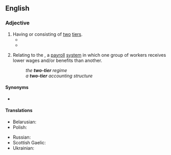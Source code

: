 ==English==

===Adjective===
{{en-adj|head=[[two]]-[[tier]]|-}}

# Having or consisting of [[two]] [[tier]]s.
#* {{quote-journal|en|date=2019 November 6|author=Robert Drysdale|title=Wires offer boost to Borders revival|journal=Rail|page=44|text=Long before the final design for the Borders Railway was adopted and then implemented, CBR had argued that the 35-mile route - comprising 30 miles of new line extending southwards from [[Newcraighall]] - should be designed with a '''two-tier''' service in mind. This would comprise stopping services running as far as [[Gorebridge]] (12 miles south of [[Edinburgh]]), and faster limited-stop services covering the whole line to [[Tweedbank]].}}
#* {{quote-book
|en
|date=October 13, 2022
|last=Trump
|first=Donald J.
|authorlink=Donald J. Trump
|title=“PEACEFULLY AND PATRIOTICALLY”
|archiveurl=https://web.archive.org/web/20221014130946/https://cdn.nucleusfiles.com/27/27b7896f-01c5-4609-93c7-742e5cb22e96/830-am-final-january-6th-committee-letter14446.pdf
|archivedate=14 October 2022
|page=2
|text=We have a '''two-tier''' system of Justice in the United States that cannot be allowed to continue.}}
# {{lb|en|labor}} Relating to the {{w|two-tier system}}, a [[payroll]] [[system]] in which one group of workers receives lower wages and/or benefits than another.
#: ''the '''two-tier''' regime''
#: ''a '''two-tier''' accounting structure''

====Synonyms====
* {{l|en|two-tiered}}

====Translations====
{{trans-top|having or consisting of two tiers}}
* Belarusian: {{t|be|двух'я́русны}}
* Polish: {{t|pl|dwupoziomowy}}
{{trans-mid}}
* Russian: {{t+|ru|двухъя́русный}}
* Scottish Gaelic: {{t|gd|dà-shreathach}}
* Ukrainian: {{t|uk|двоя́русний}}
{{trans-bottom}}